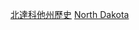{{Container category}}
{{United States topic|prefix=:Category:|suffix=各時期歷史}}
{{Commons category|History of North Dakota by period}}

[[Category:北達科他州歷史|]]
[[Category:美国各州各时代历史|North Dakota]]